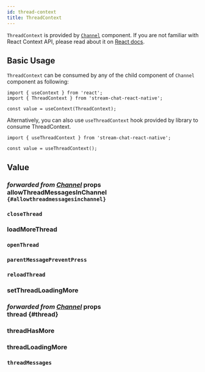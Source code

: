 ```yaml
---
id: thread-context
title: ThreadContext
---
```




`ThreadContext` is provided by [`Channel`](../../core-components/channel) component. If you are not familiar with React Context API, please read about it on [React docs](https://reactjs.org/docs/context.html).

## Basic Usage

`ThreadContext` can be consumed by any of the child component of `Channel` component as following:

```tsx
import { useContext } from 'react';
import { ThreadContext } from 'stream-chat-react-native';

const value = useContext(ThreadContext);
```

Alternatively, you can also use `useThreadContext` hook provided by library to consume ThreadContext.

```tsx
import { useThreadContext } from 'stream-chat-react-native';

const value = useThreadContext();
```

## Value

### <div class="label description">_forwarded from [Channel](../../core-components/channel#allowthreadmessagesinchannel)_ props</div> allowThreadMessagesInChannel `{#allowthreadmessagesinchannel}`

<AllowThreadMessagesInChannel />

### `closeThread`

<CloseThread />

### loadMoreThread

<LoadMoreThread />

### `openThread`

<OpenThread />

### `parentMessagePreventPress`

<ParentMessagePreventPress />

### `reloadThread`

<ReloadThread />

### setThreadLoadingMore

<SetThreadLoadingMore />

### <div class="label description">_forwarded from [Channel](../../core-components/channel#thread)_ props</div> thread {#thread}

<Thread />

### threadHasMore

<ThreadHasMore />

### threadLoadingMore

<ThreadLoadingMore />

### `threadMessages`

<ThreadMessages />
